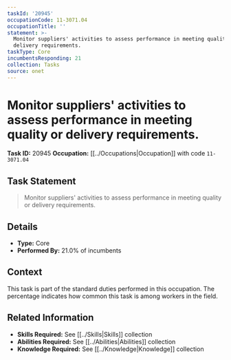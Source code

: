 ```yaml
---
taskId: '20945'
occupationCode: 11-3071.04
occupationTitle: ''
statement: >-
  Monitor suppliers' activities to assess performance in meeting quality or
  delivery requirements.
taskType: Core
incumbentsResponding: 21
collection: Tasks
source: onet
---
```

# Monitor suppliers' activities to assess performance in meeting quality or delivery requirements.

**Task ID:** 20945
**Occupation:** [[../Occupations|Occupation]] with code `11-3071.04`

## Task Statement

> Monitor suppliers' activities to assess performance in meeting quality or delivery requirements.

## Details

- **Type:** Core
- **Performed By:** 21.0% of incumbents

## Context

This task is part of the standard duties performed in this occupation. The percentage indicates how common this task is among workers in the field.

## Related Information

- **Skills Required:** See [[../Skills|Skills]] collection
- **Abilities Required:** See [[../Abilities|Abilities]] collection
- **Knowledge Required:** See [[../Knowledge|Knowledge]] collection
